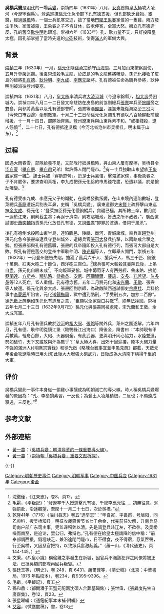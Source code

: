 '''吳橋兵變'''是[[明代|明代]]的一場[[兵變|兵變]]，崇禎四年（1631年）八月，[[女真|女真]]首領[[皇太極|皇太極]]攻大凌河（今遼寧錦縣）。[[登萊巡撫|登萊巡撫]][[孫元化|孫元化]]急令部下[[孔有德|孔有德]]支援，但孔部缺乏[[食物|食物]]、銀錢，經過[[吴桥县|吳橋]]時，一個士兵飢寒交迫，搶了當地[[門閥|門閥]][[王象春|王象春]]家僕的一隻雞，兩方發生爭執，家僕被殺，王象春之子不肯甘休，四處伸冤，全軍大怒，擁立孔有德造反，孔的舊交[[耿仲明|耿仲明]]也跟進。崇禎六年（1633年）孔、耿力量不支，只好投降皇太極。因孔部掌握了當時先進的[[火砲|火砲]]技術，使得[[满族|滿人]]的軍備大興。

== 背景 ==
[[崇禎|崇禎]]三年（1630年）一月，[[孫元化|孫元化]]隨[[孫承宗|孫承宗]]鎮守[[山海關|山海關]]，三月加山東按察副使，五月升[[登萊巡撫|登萊巡撫]]。後[[袁崇煥|袁崇煥]]殺[[毛文龙|毛文龍]]，於[[皮岛|皮島]]的毛文龍舊將嘩變，孫元化接收了皮島的叛將[[孔有德|孔有德]]、[[耿仲明|耿仲明]]、[[李九成|李九成]]、[[李應元|李應元]]諸將。孔有德被任命為騎兵參將，耿仲明則被派往登州要塞。

崇禎四年（1631年）八月，[[皇太極|皇太極]]率清兵攻[[大淩河城|大淩河城]]（今遼寧錦縣），[[祖大壽|祖大壽]]受困城內。崇禎四年八月二十二日發文命駐防在皮島的前協副總兵[[張燾_(明朝)|張燾]]率兵至[[旅順|旅順]]旁之雙島，與參將黃蜚以及孔有德部會師。張燾等遇[[颶風|颶風]]，遲遲未能從海路至三岔河（今營口市西邊）牽制敵軍。十月二十三日命孫元化急調孔有德以八百騎趕赴前線增援，十一月十四日，部隊始齊集。登州遼東兵與山東兵素不和，“或相殘殺，遼人怨憤”<ref>沈徵佺，《江東志》，卷8，頁12。</ref>，二十七日，孔有德抵達吳橋（今河北省沧州市吴桥县，明末属于山东），<ref>毛霦，《平叛記》：“發遼卒千人授遊擊孔有德、千總李應元往……初無往意，勉強前赴，沿途觀望，至閏十一月二十七日，次於吳橋。”</ref>

== 过程 ==
因遇大雨春雪，部隊給養不足，又部隊行抵吳橋時，與山東人屢有摩擦，吴桥县令[[毕自寅|毕自寅]]（[[畢自嚴|畢自嚴]]、[[畢自肅|畢自肅]]兄弟）默許縣人閉門罷市。<ref>乾隆41年（1776）《淄川县志》卷五“选举志”：“毕自寅，字畏甫，号旭阳，同乙卯科，授吴桥知县，明征收裁驿传节省七千余金，代完前任欠解，升南兵马司南户部广东司主事，筦监课积弊以清。先是调登兵赴辽左，不欲往。及吴桥噪而南至，是追论，罢公归，弗辩也。”孔有德在給皇太極請降的信中稱：“前奉部調西援，錢糧缺乏，兼沿途閉門罷市，日不得食，夜不得宿，忍氣吞聲，行至吳橋，又因惡官把持，以致眾兵奮激起義。”（蕭一山，《清代通史》，頁 144-145。）</ref>有一士兵強取山東望族[[王象春|王象春]]家僕一雞<ref>文秉，《烈皇小識》稱偷雞之事發生在新城，因官兵不滿該犯罪之同僚將被正法，已抵吳橋的部隊再回兵叛變。</ref>，該士兵被「穿箭遊營」。於是士兵氣憤，擊殺該家僕，事後象春之子不肯罷休，要求查明真相，李九成把孫元化給的市馬錢花盡，恐遭非議，於是搶劫嘩變。<ref>張廷玉等，《明史》，卷 248，頁 6431。趙爾巽等，《清史稿》（北京：中華書局，1976 年點校本），卷234，頁9395-9396。</ref>

孔有德受李九成、李應元父子的煽動，在吳橋發動叛變，在山東境內連陷數城，登萊總兵[[黃龍_(明朝)|黃龍]]遭叛兵割去耳鼻，史稱「吳橋兵變」。廣東道御史[[宋賢_(天啟進士)|宋賢]]上疏抨擊山東巡撫[[余大成|余大成]]、孫元化：“登萊撫臣孫元化侵餉縱兵，貪穢已極。其所轄士卒，數月間一逞於江東，則劓截主將；再逞于濟南，則攻陷城池，皆法之所不赦者。”，廣西道試御史[[蕭奕輔|蕭奕輔]]指責孫元化放任孔有德，又說[[張燾_(明朝)|張燾]]“卸罪於波濤，借詞于風汛”。

後孔有德倒戈殺回山東半島，連陷臨邑、陵縣、商河、青城諸城，率兵直趨登州。孫元化急令張燾率遼兵守登州城外，遺總兵官[[張可大_(明朝)|張可大]]發兵抗擊，以兩路成合擊之勢。但張燾部與孔有德舊職，張燾的兵卒隨即投入孔有德行列，而張可大部自是大敗。與孔有德是舊交的登州中軍耿仲明、[[陳光福|陳光福]]等人，立即舉火開門，崇禎五年（1632年）一月登州便告失陷，擄獲了舊兵六千人、援兵千人、馬三千匹、餉銀十萬兩、紅夷大砲二十餘位，西洋砲三百位。<ref>毛霦，《平叛記》，頁五</ref>總兵張可大斬殺其妾陳氏後，上吊自盡，孫元化自殺未成<ref>孫和鼎：〈都閫潘于王暨元配兩沈碩人合葬墓碣銘〉；張世偉，《張異度先生自廣齋集》，卷12，頁23。</ref>，不向叛軍妥協，城中葡萄牙人有[[西勞經|西勞經]]、[[魯未略|魯未略]]、[[拂朗亞蘭達|拂朗亞蘭達]]、[[方斯谷|方斯谷]]、[[額弘略|額弘略]]、[[恭撒彔|恭撒彔]]、[[安尼|安尼]]、[[阿彌額爾|阿彌額爾]]、[[薩琮|薩琮]]、[[安多|安多]]、[[兀若望|兀若望]]、[[伯多彔|伯多彔]]等12人死亡，15人重傷。孔有德念舊，五年二月將元化和[[宋光蘭|宋光蘭]]、[[王徵_(天啓進士)|王徵]]、張燾等人放還。孫元化與余大成、張燾回到京師，為政敵陝西道試御史[[余應桂|余應桂]]、兵科給事中[[李夢辰|李夢辰]]所陷害，元化送[[鎮撫司|鎮撫司]]，獄中遭到酷刑，“手受刑五次，加掠二百餘”。[[徐光啟|徐光啟]]上疏稱如孫元化有造反之意，“臣願以全家百口共戮”<ref>張星曜編：《通鑑紀事本末補·附編》</ref>，終無法挽回。崇禎五年七月二十三日（1632年9月7日）孫元化與張燾同被處死，宋光蘭和王徵、余大成充軍。

崇禎五年八月孔有德兵敗於[[沙河|沙河]]的[[祖大弼|祖大弼]]、[[張韜|張韜]]等關外兵，萊州之圍遂解。六年四月，孔有德、耿仲明從鎮江堡（臨鴨綠江出海口）降後金，降書曰：“本帥現有甲兵數萬，輕舟百餘，大砲、火器俱全。有此武器，更與明汗同心協力，水陸並進，勢如破竹，天下又誰敢與汗為敵乎？”皇太極大喜，出郊十里迎接，原本火砲力量不強的滿洲人(《明熹宗實錄》和徐光啟《略陳台銃事宜並申愚見疏》都載，天啟元年後金攻遼陽時已用火炮)此後大大增強火砲武力，日後成為大清南下橫掃千里的大軍。

== 评价 ==
吳橋兵變此一事件本身從一偷雞小事釀成為明朝滅亡的導火線。時人稱吳橋兵變爆發的原因為：“孔、李梟獍素習，一反也；為登土人凌蔑積恨，二反也；不願遠戍寧遠，三反也。”<ref>[[艾容|艾容]]，《微塵闇稿》，書，卷13</ref>

== 参考文献 ==
{{Reflist}}
==外部連結==
*[[黃一農|黃一農]]：〈[http://thjcs.web.nthu.edu.tw/ezfiles/662/1662/img/1577/THJCS421-3.pdf 吳橋兵變：明清鼎革的一條重要導火線]{{Wayback|url=http://thjcs.web.nthu.edu.tw/ezfiles/662/1662/img/1577/THJCS421-3.pdf |date=20141104102909 }}〉。
*[[黃一農|黃一農]]：〈[http://ccsdb.ncl.edu.tw/ccs/image/01_022_002_01_13.pdf 崇禎朝「吳橋兵變」重要文獻析探]{{Wayback|url=http://ccsdb.ncl.edu.tw/ccs/image/01_022_002_01_13.pdf |date=20180202012731 }}〉。
{{-}}
{{明朝歷史事件}}

[[Category:明朝歷史事件|Category:明朝歷史事件]]
[[Category:明朝军事|Category:明朝军事]]
[[Category:中国兵变|Category:中国兵变]]
[[Category:1631年|Category:1631年]]
[[Category:後金|Category:後金]]